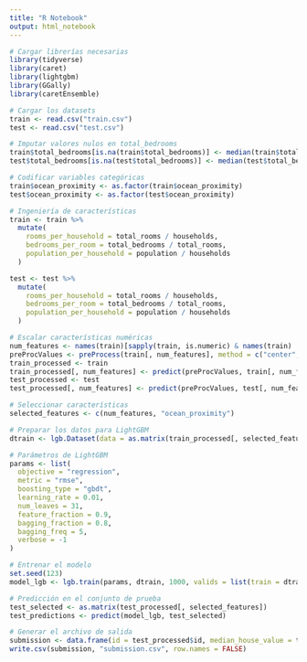 ```yaml
---
title: "R Notebook"
output: html_notebook
---
```



```r
# Cargar librerías necesarias
library(tidyverse)
library(caret)
library(lightgbm)
library(GGally)
library(caretEnsemble)

# Cargar los datasets
train <- read.csv("train.csv")
test <- read.csv("test.csv")

# Imputar valores nulos en total_bedrooms
train$total_bedrooms[is.na(train$total_bedrooms)] <- median(train$total_bedrooms, na.rm = TRUE)
test$total_bedrooms[is.na(test$total_bedrooms)] <- median(test$total_bedrooms, na.rm = TRUE)

# Codificar variables categóricas
train$ocean_proximity <- as.factor(train$ocean_proximity)
test$ocean_proximity <- as.factor(test$ocean_proximity)

# Ingeniería de características
train <- train %>%
  mutate(
    rooms_per_household = total_rooms / households,
    bedrooms_per_room = total_bedrooms / total_rooms,
    population_per_household = population / households
  )

test <- test %>%
  mutate(
    rooms_per_household = total_rooms / households,
    bedrooms_per_room = total_bedrooms / total_rooms,
    population_per_household = population / households
  )

# Escalar características numéricas
num_features <- names(train)[sapply(train, is.numeric) & names(train) != "median_house_value" & names(train) != "id"]
preProcValues <- preProcess(train[, num_features], method = c("center", "scale"))
train_processed <- train
train_processed[, num_features] <- predict(preProcValues, train[, num_features])
test_processed <- test
test_processed[, num_features] <- predict(preProcValues, test[, num_features])

# Seleccionar características
selected_features <- c(num_features, "ocean_proximity")

# Preparar los datos para LightGBM
dtrain <- lgb.Dataset(data = as.matrix(train_processed[, selected_features]), label = train_processed$median_house_value)

# Parámetros de LightGBM
params <- list(
  objective = "regression",
  metric = "rmse",
  boosting_type = "gbdt",
  learning_rate = 0.01,
  num_leaves = 31,
  feature_fraction = 0.9,
  bagging_fraction = 0.8,
  bagging_freq = 5,
  verbose = -1
)

# Entrenar el modelo
set.seed(123)
model_lgb <- lgb.train(params, dtrain, 1000, valids = list(train = dtrain), early_stopping_rounds = 100, verbose = -1)

# Predicción en el conjunto de prueba
test_selected <- as.matrix(test_processed[, selected_features])
test_predictions <- predict(model_lgb, test_selected)

# Generar el archivo de salida
submission <- data.frame(id = test_processed$id, median_house_value = test_predictions)
write.csv(submission, "submission.csv", row.names = FALSE)
```

